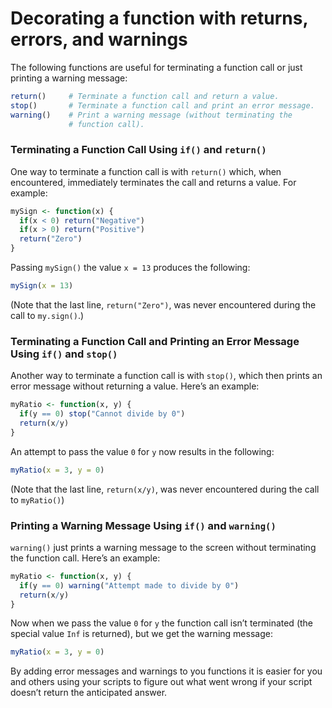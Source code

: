 # Decorating a function with returns, errors, and warnings

The following functions are useful for terminating a function call or just printing a warning message:

```r
return()     # Terminate a function call and return a value.
stop()       # Terminate a function call and print an error message.
warning()    # Print a warning message (without terminating the 
             # function call).
```

### Terminating a Function Call Using `if()` and `return()`

One way to terminate a function call is with `return()` which, when encountered, immediately terminates the call and returns a value. For example:

```r
mySign <- function(x) {
  if(x < 0) return("Negative")
  if(x > 0) return("Positive")
  return("Zero")
}
```

Passing `mySign()` the value `x = 13` produces the following:

```r
mySign(x = 13)
```

(Note that the last line, `return("Zero")`, was never encountered during the call to `my.sign()`.)

### Terminating a Function Call and Printing an Error Message Using `if()` and `stop()`

Another way to terminate a function call is with `stop()`, which then prints an error message without returning a value. Here's an example:

```r
myRatio <- function(x, y) {
  if(y == 0) stop("Cannot divide by 0")
  return(x/y)
}
```

An attempt to pass the value `0` for `y` now results in the following:

```r
myRatio(x = 3, y = 0)
```

(Note that the last line, `return(x/y)`, was never encountered during the call to `myRatio()`)

### Printing a Warning Message Using `if()` and `warning()`

`warning()` just prints a warning message to the screen without terminating the function call. Here's an example:

```r
myRatio <- function(x, y) {
  if(y == 0) warning("Attempt made to divide by 0")
  return(x/y)
}
```

Now when we pass the value `0` for `y` the function call isn't terminated (the special value `Inf` is returned), but we get the warning message:

```r
myRatio(x = 3, y = 0)
```

By adding error messages and warnings to you functions it is easier for you and others using your scripts to figure out what went wrong if your script doesn't return the anticipated answer.
